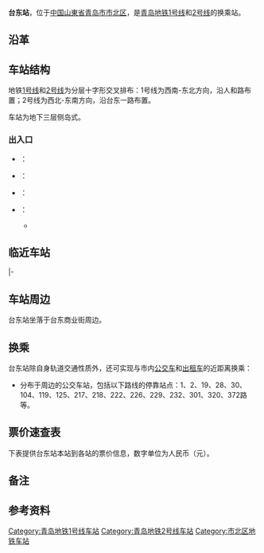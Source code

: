 {{NoteTA|G1=Transport}}
{{About|中國大陸山東省青岛市的地鐵車站|臺灣臺東縣臺東市的同名車站|臺東車站|其他可稱為台東站的車站|台東站 (消歧義)}}
{{Station Infobox
|name = 台东站
|eng_name = Taidong Station
|linecolour = {{青岛地铁标志色|1}}
|linecolour2  = {{青岛地铁标志色|2}}
|linecolour3  =
|image = Taidong Station hall.jpg
|caption = 台东站站厅
|Number      =0206<br>0118
|Location    =台东一路/人和路
|coordinates = {{coord|36.082094|120.348770|display=inline,title}}
|Line        ={{QM|1}}{{QM|2}}
|Platform    =4
|Exit        =4
|Time        =2019年12月16日
|Time First  ={{QM|1}}<br>往[[东郭庄站|东郭庄站]]：6:09<br>往[[王家港站|王家港站]]：6:19<br>{{QM|2}}<br>往[[李村公园站|李村公园站]]：6:19<br>往[[泰山路站|泰山路站]]：6:44
|Time Last   ={{QM|1}}<br>往[[东郭庄站|东郭庄站]]：22:47<br/>终到[[青岛北站|青岛北站]]：22:59<br>往[[王家港站|王家港站]]：22:57<br/>终到[[山里站|山里站]]：23:10<br>{{QM|2}}<br>往[[李村公园站|李村公园站]]：22:54<br>往[[泰山路站|泰山路站]]：23:20
|adjacent = {{Adjacent stations|system=青岛地铁
|line1=1|left1=广饶路站|right1=海泊桥(海慈医疗）站
|line2=2|left2=利津路站|right2=芝泉路站}}
}}

'''台东站'''，位于[[中国|中国]][[山東省|山東省]][[青岛市|青岛市]][[市北区|市北区]]，是[[青岛地铁|青岛地铁]][[青岛地铁1号线|1号线]]和[[青岛地铁2号线|2号线]]的换乘站。

==沿革==

==车站结构==
地铁[[青岛地铁1号线|1号线]]和[[青岛地铁2号线|2号线]]为分层十字形交叉排布：1号线为西南-东北方向，沿人和路布置；2号线为西北-东南方向，沿台东一路布置。

车站为地下三层侧岛式。

===出入口===
*{{口|A|附=直}}：
*{{口|B}}：
*{{口|C}}：
*{{口|D}}：
**{{口|注=楼上下轮直接急}}

==临近车站==
{{start rail box|}}
{{s-unbuilt|[[广饶路站|广饶路站]]| [[王家港站|王家港站]] 方向}}
{{s-line|[[青岛地铁1号线|青岛地铁1号线]]|3={{青岛地铁标志色|1}}}}
{{s-unbuilt|[[海泊桥（海慈医疗）站|海泊桥（海慈医疗）站]]|[[东郭庄站|东郭庄站]]方向}}
|-
{{s-unbuilt|[[利津路站|利津路站]]|[[轮渡站|轮渡站]]方向}}
{{s-line|[[青岛地铁2号线|青岛地铁2号线]]|3={{青岛地铁标志色|2}}}}
{{s-unbuilt|[[海信桥站|海信桥站]]|[[世博园站|世博园站]]方向}}
{{end box}}

==车站周边==
台东站坐落于台东商业街周边。

==换乘==
台东站除自身轨道交通性质外，还可实现与市内[[青岛公交|公交车]]和[[出租车|出租车]]的近距离换乘：
*分布于周边的公交车站，包括以下路线的停靠站点：1、2、19、28、30、104、119、125、217、218、222、226、229、232、301、320、372路等。

==票价速查表==
下表提供台东站本站到各站的票价信息，数字单位为人民币（元）。
{{QMp|台东站|{{QMp/2|2|2|2|2|2|2|2|3|3|3|3|3|4|4|4|4|4|5|5|5|4|5}}{{QMp/3|4|3|3|3|3|2|2|3|3|3|3|3|4|4|4|4|4|4|5|5|5|5}}{{QMp/11|4|4|4|5|5|5|5|5|6|6|7|7|7|7|7|7|7|8|8|8|8|8}}{{QMp/13|0|0|a|a|a|a|a|a|a|a|a|a|a|a|a|a|a|a|a|a|a|a|a}}}}
==备注==
{{NoteFoot}}

==参考资料==
{{RefFoot}}

{{青岛地铁1号线车站}}
{{青岛地铁2号线车站}}

[[Category:青岛地铁1号线车站|Category:青岛地铁1号线车站]]
[[Category:青岛地铁2号线车站|Category:青岛地铁2号线车站]]
[[Category:市北区地铁车站|Category:市北区地铁车站]]